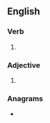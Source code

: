 ==English==

===Verb===
{{head|en|verb form}}

# {{en-past of|personalise}}

===Adjective===
{{en-adj}}

# {{alternative spelling of|personalized|lang=en}}

===Anagrams===
* {{anagrams|en|a=adeeilnoprss|depressional}}